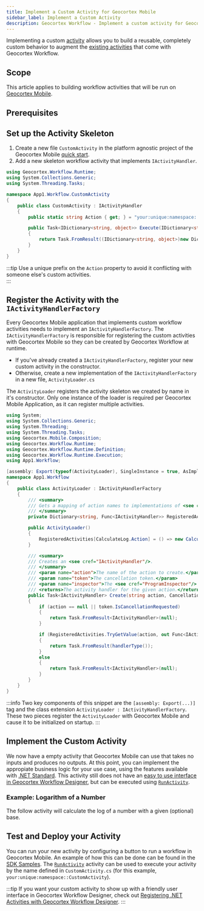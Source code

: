 ```yaml
---
title: Implement a Custom Activity for Geocortex Mobile
sidebar_label: Implement a Custom Activity
description: Geocortex Workflow - Implement a custom activity for Geocortex Mobile
---
```



Implementing a custom [activity](concepts-key-concepts.mdx#activities) allows you to build a reusable, completely custom behavior to augment the [existing activities](https://docs.geocortex.com/workflow/latest/help/Default.htm#wf5/help/activity-reference.htm%3FTocPath%3DActivities%7CActivity%2520Reference%7C_____0) that come with Geocortex Workflow.

## Scope

This article applies to building workflow activities that will be run on [Geocortex Mobile](https://www.geocortex.com/products/gxm/).

## Prerequisites

<MobilePrereqs />

## Set up the Activity Skeleton

1. Create a new file `CustomActivity` in the platform agnostic project of the Geocortex Mobile [quick start](../mobile/sdk-quick-start.mdx).
2. Add a new skeleton workflow activity that implements `IActivityHandler`.

```csharp
using Geocortex.Workflow.Runtime;
using System.Collections.Generic;
using System.Threading.Tasks;

namespace App1.Workflow.CustomActivity
{
    public class CustomActivity : IActivityHandler
    {
        public static string Action { get; } = "your:unique:namespace::CustomActivity";

        public Task<IDictionary<string, object>> Execute(IDictionary<string, object> inputs, IActivityContext context)
        {
            return Task.FromResult((IDictionary<string, object>)new Dictionary<string, object>());
        }
    }
}
```

:::tip
Use a unique prefix on the `Action` property to avoid it conflicting with someone else's custom activities.  
:::

## Register the Activity with the `IActivityHandlerFactory`

Every Geocortex Mobile application that implements custom workflow activities needs to implement an `IActivityHandlerFactory`. The `IActivityHandlerFactory` is responsible for registering the custom activities with Geocortex Mobile so they can be created by Geocortex Workflow at runtime.

-   If you've already created a `IActivityHandlerFactory`, register your new custom activity in the constructor.
-   Otherwise, create a new implementation of the `IActivityHandlerFactory` in a new file, `ActivityLoader.cs`

The `ActivityLoader` registers the activity skeleton we created by name in it's constructor. Only one instance of the loader is required per Geocortex Mobile Application, as it can register multiple activities.

<AutofacSnippet />

```csharp
using System;
using System.Collections.Generic;
using System.Threading;
using System.Threading.Tasks;
using Geocortex.Mobile.Composition;
using Geocortex.Workflow.Runtime;
using Geocortex.Workflow.Runtime.Definition;
using Geocortex.Workflow.Runtime.Execution;
using App1.Workflow;

[assembly: Export(typeof(ActivityLoader), SingleInstance = true, AsImplementedInterfaces = true)]
namespace App1.Workflow
{
    public class ActivityLoader : IActivityHandlerFactory
    {
        /// <summary>
        /// Gets a mapping of action names to implementations of <see cref="IActivityHandler"/>s.
        /// </summary>
        private Dictionary<string, Func<IActivityHandler>> RegisteredActivities { get; } = new Dictionary<string, Func<IActivityHandler>>();

        public ActivityLoader()
        {
            RegisteredActivities[CalculateLog.Action] = () => new CalculateLog();
        }

        /// <summary>
        /// Creates an <see cref="IActivityHandler"/>.
        /// </summary>
        /// <param name="action">The name of the action to create.</param>
        /// <param name="token">The cancellation token.</param>
        /// <param name="inspector">The <see cref="ProgramInspector"/> for the program.</param>
        /// <returns>The activity handler for the given action.</returns>
        public Task<IActivityHandler> Create(string action, CancellationToken token, ProgramInspector inspector = null)
        {
            if (action == null || token.IsCancellationRequested)
            {
                return Task.FromResult<IActivityHandler>(null);
            }

            if (RegisteredActivities.TryGetValue(action, out Func<IActivityHandler> handlerType))
            {
                return Task.FromResult(handlerType());
            }
            else
            {
                return Task.FromResult<IActivityHandler>(null);
            }
        }
    }
}
```

:::info
Two key components of this snippet are the `[assembly: Export(...)]` tag and the class extension `ActivityLoader : IActivityHandlerFactory`. These two pieces register the `ActivityLoader` with Geocortex Mobile and cause it to be initialized on startup.
:::

## Implement the Custom Activity

We now have a empty activity that Geocortex Mobile can use that takes no inputs and produces no outputs. At this point, you can implement the appropiate business logic for your use case, using the features available with [.NET Standard](https://docs.microsoft.com/en-us/dotnet/standard/net-standard). This activity still does not have an [easy to use interface in Geocortex Workflow Designer](sdk-net-register-activities.mdx), but can be executed using [`RunActivity`](https://docs.geocortex.com/workflow/latest/help/Default.htm#wf5/help/activities/run-activity.htm%3FTocPath%3DActivities%7CActivity%2520Reference%7C_____167).

### Example: Logarithm of a Number

The follow activity will calculate the log of a number with a given (optional) base.

<LogarithmActivityMobileSnippet />

## Test and Deploy your Activity

You can run your new activity by configuring a button to run a workflow in Geocortex Mobile. An example of how this can be done can be found in the [SDK Samples](https://github.com/geocortex/sdk-samples/workflow/run-workflow). The [`RunActivity`](https://docs.geocortex.com/workflow/latest/help/Default.htm#wf5/help/activities/run-activity.htm%3FTocPath%3DActivities%7CActivity%2520Reference%7C_____167) activity can be used to execute your activity by the name defined in `CustomActivity.cs` (for this example, `your:unique:namespace::CustomActivity`).

<!-- TODO: Validate SDK samples link when available -->

:::tip
If you want your custom activity to show up with a friendly user interface in Geocortex Workflow Designer, check out [Registering .NET Activities with Geocortex Workflow Designer](sdk-net-register-activities.mdx).
:::
